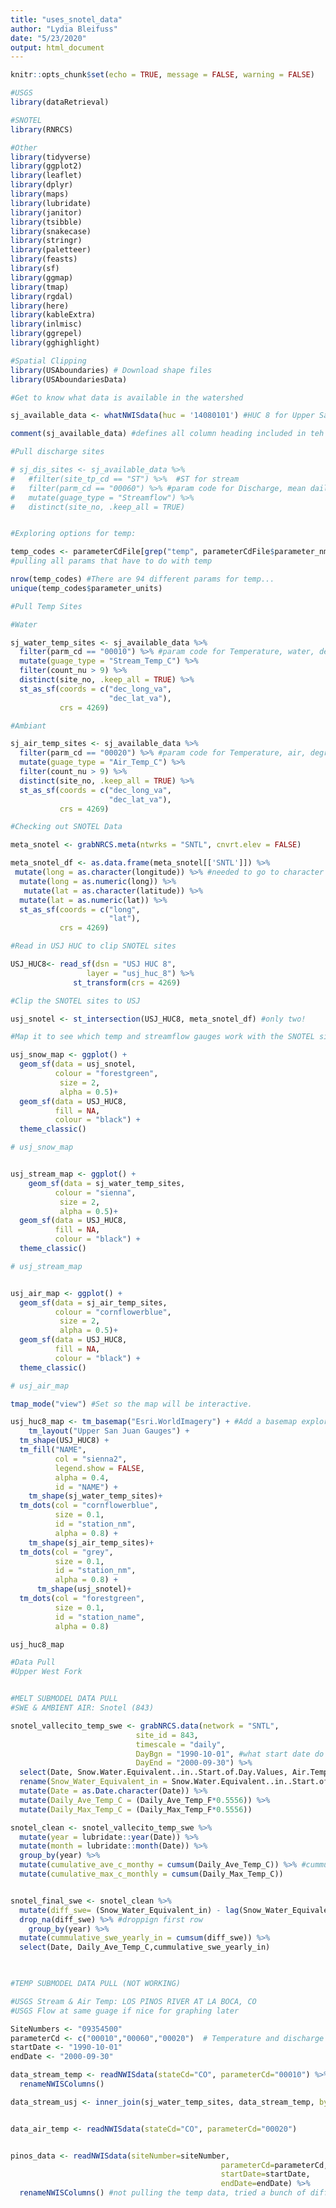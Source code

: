 ```yaml
---
title: "uses_snotel_data"
author: "Lydia Bleifuss"
date: "5/23/2020"
output: html_document
---
```



```r
knitr::opts_chunk$set(echo = TRUE, message = FALSE, warning = FALSE)
```

```r
#USGS
library(dataRetrieval)

#SNOTEL
library(RNRCS)

#Other 
library(tidyverse)
library(ggplot2)
library(leaflet)
library(dplyr)
library(maps)
library(lubridate)
library(janitor)
library(tsibble)
library(snakecase)
library(stringr)
library(paletteer)
library(feasts)
library(sf)
library(ggmap)
library(tmap)
library(rgdal)
library(here)
library(kableExtra)
library(inlmisc)
library(ggrepel)
library(gghighlight)

#Spatial Clipping 
library(USAboundaries) # Download shape files
library(USAboundariesData)
```


```r

#Get to know what data is available in the watershed

sj_available_data <- whatNWISdata(huc = '14080101') #HUC 8 for Upper San Juan 

comment(sj_available_data) #defines all column heading included in teh dataset 

#Pull discharge sites

# sj_dis_sites <- sj_available_data %>% 
#   #filter(site_tp_cd == "ST") %>%  #ST for stream
#   filter(parm_cd == "00060") %>% #param code for Discharge, mean daily (cfs)
#   mutate(guage_type = "Streamflow") %>% 
#   distinct(site_no, .keep_all = TRUE)


#Exploring options for temp: 

temp_codes <- parameterCdFile[grep("temp", parameterCdFile$parameter_nm, ignore.case = TRUE),] 
#pulling all params that have to do with temp

nrow(temp_codes) #There are 94 different params for temp...
unique(temp_codes$parameter_units) 

#Pull Temp Sites

#Water

sj_water_temp_sites <- sj_available_data %>% 
  filter(parm_cd == "00010") %>% #param code for Temperature, water, degrees C
  mutate(guage_type = "Stream_Temp_C") %>% 
  filter(count_nu > 9) %>% 
  distinct(site_no, .keep_all = TRUE) %>% 
  st_as_sf(coords = c("dec_long_va",
                      "dec_lat_va"), 
           crs = 4269)

#Ambiant

sj_air_temp_sites <- sj_available_data %>% 
  filter(parm_cd == "00020") %>% #param code for Temperature, air, degrees C
  mutate(guage_type = "Air_Temp_C") %>% 
  filter(count_nu > 9) %>% 
  distinct(site_no, .keep_all = TRUE) %>% 
  st_as_sf(coords = c("dec_long_va",
                      "dec_lat_va"), 
           crs = 4269)

```

```r
#Checking out SNOTEL Data

meta_snotel <- grabNRCS.meta(ntwrks = "SNTL", cnvrt.elev = FALSE) 

meta_snotel_df <- as.data.frame(meta_snotel[['SNTL']]) %>% 
 mutate(long = as.character(longitude)) %>% #needed to go to character first then numberic, not sure why but it was being weird 
  mutate(long = as.numeric(long)) %>% 
   mutate(lat = as.character(latitude)) %>% 
  mutate(lat = as.numeric(lat)) %>% 
  st_as_sf(coords = c("long",
                      "lat"), 
           crs = 4269)

#Read in USJ HUC to clip SNOTEL sites

USJ_HUC8<- read_sf(dsn = "USJ HUC 8",
                 layer = "usj_huc_8") %>% 
              st_transform(crs = 4269)

#Clip the SNOTEL sites to USJ 

usj_snotel <- st_intersection(USJ_HUC8, meta_snotel_df) #only two! 

```

```r
#Map it to see which temp and streamflow gauges work with the SNOTEL sites

usj_snow_map <- ggplot() +
  geom_sf(data = usj_snotel,
          colour = "forestgreen", 
           size = 2,
           alpha = 0.5)+
  geom_sf(data = USJ_HUC8,
          fill = NA,
          colour = "black") +
  theme_classic()

# usj_snow_map


usj_stream_map <- ggplot() +
    geom_sf(data = sj_water_temp_sites,
          colour = "sienna", 
           size = 2,
           alpha = 0.5)+
  geom_sf(data = USJ_HUC8,
          fill = NA,
          colour = "black") +
  theme_classic()

# usj_stream_map


usj_air_map <- ggplot() +
  geom_sf(data = sj_air_temp_sites,
          colour = "cornflowerblue", 
           size = 2,
           alpha = 0.5)+
  geom_sf(data = USJ_HUC8,
          fill = NA,
          colour = "black") +
  theme_classic()

# usj_air_map
```

```r
tmap_mode("view") #Set so the map will be interactive.

usj_huc8_map <- tm_basemap("Esri.WorldImagery") + #Add a basemap explored previously in mapview.
    tm_layout("Upper San Juan Gauges") +
  tm_shape(USJ_HUC8) +
  tm_fill("NAME",
          col = "sienna2",
          legend.show = FALSE,
          alpha = 0.4,
          id = "NAME") +
    tm_shape(sj_water_temp_sites)+
  tm_dots(col = "cornflowerblue",
          size = 0.1,
          id = "station_nm",
          alpha = 0.8) +
    tm_shape(sj_air_temp_sites)+
  tm_dots(col = "grey",
          size = 0.1,
          id = "station_nm",
          alpha = 0.8) +
      tm_shape(usj_snotel)+
  tm_dots(col = "forestgreen",
          size = 0.1,
          id = "station_name",
          alpha = 0.8)

usj_huc8_map

```


```r
#Data Pull 
#Upper West Fork


#MELT SUBMODEL DATA PULL 
#SWE & AMBIENT AIR: Snotel (843) 

snotel_vallecito_temp_swe <- grabNRCS.data(network = "SNTL", 
                            site_id = 843,
                            timescale = "daily", 
                            DayBgn = "1990-10-01", #what start date do we want? 
                            DayEnd = "2000-09-30") %>% 
  select(Date, Snow.Water.Equivalent..in..Start.of.Day.Values, Air.Temperature.Average..degF., Air.Temperature.Maximum..degF.) %>% 
  rename(Snow_Water_Equivalent_in = Snow.Water.Equivalent..in..Start.of.Day.Values, Daily_Ave_Temp_F = Air.Temperature.Average..degF., Daily_Max_Temp_F = Air.Temperature.Maximum..degF.)%>% 
  mutate(Date = as.Date.character(Date)) %>% 
  mutate(Daily_Ave_Temp_C = (Daily_Ave_Temp_F*0.5556)) %>% 
  mutate(Daily_Max_Temp_C = (Daily_Max_Temp_F*0.5556))

snotel_clean <- snotel_vallecito_temp_swe %>% 
  mutate(year = lubridate::year(Date)) %>% 
  mutate(month = lubridate::month(Date)) %>% 
  group_by(year) %>% 
  mutate(cumulative_ave_c_monthy = cumsum(Daily_Ave_Temp_C)) %>% #cummualative by ave daily (for each month)
  mutate(cumulative_max_c_monthly = cumsum(Daily_Max_Temp_C)) 


snotel_final_swe <- snotel_clean %>% 
  mutate(diff_swe= (Snow_Water_Equivalent_in) - lag(Snow_Water_Equivalent_in)) %>% 
  drop_na(diff_swe) %>% #droppign first row 
    group_by(year) %>% 
  mutate(cummulative_swe_yearly_in = cumsum(diff_swe)) %>% 
  select(Date, Daily_Ave_Temp_C,cummulative_swe_yearly_in)
  


#TEMP SUBMODEL DATA PULL (NOT WORKING)

#USGS Stream & Air Temp: LOS PINOS RIVER AT LA BOCA, CO
#USGS Flow at same guage if nice for graphing later 

SiteNumbers <- "09354500"
parameterCd <- c("00010","00060","00020")  # Temperature and discharge
startDate <- "1990-10-01"
endDate <- "2000-09-30"

data_stream_temp <- readNWISdata(stateCd="CO", parameterCd="00010") %>% 
  renameNWISColumns()

data_stream_usj <- inner_join(sj_water_temp_sites, data_stream_temp, by = "site_no") #wow one measurement, great, why does it say there are over 2,000 WHERE ARE THEY 


data_air_temp <- readNWISdata(stateCd="CO", parameterCd="00020")


pinos_data <- readNWISdata(siteNumber=siteNumber, 
                                               parameterCd=parameterCd, 
                                               startDate=startDate, 
                                               endDate=endDate) %>% 
  renameNWISColumns() #not pulling the temp data, tried a bunch of different methods, not sure why

```

